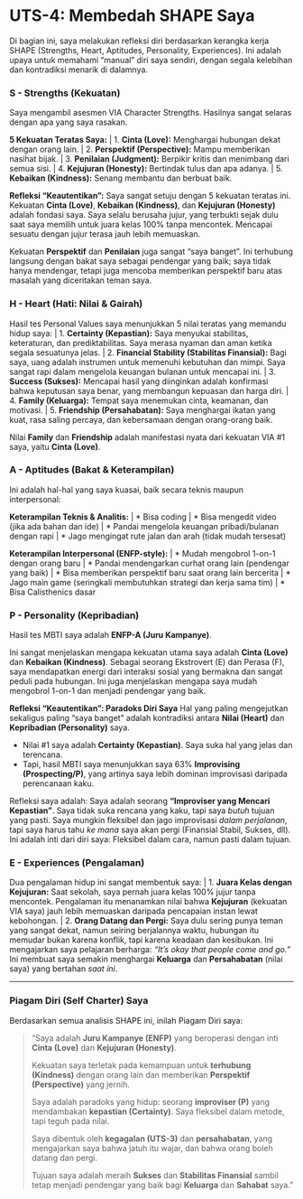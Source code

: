 # UTS-4: Membedah SHAPE Saya

Di bagian ini, saya melakukan refleksi diri berdasarkan kerangka kerja SHAPE (Strengths, Heart, Aptitudes, Personality, Experiences). Ini adalah upaya untuk memahami "manual" diri saya sendiri, dengan segala kelebihan dan kontradiksi menarik di dalamnya.

### S - Strengths (Kekuatan)

Saya mengambil asesmen VIA Character Strengths. Hasilnya sangat selaras dengan apa yang saya rasakan.

**5 Kekuatan Teratas Saya:**
| 1.  **Cinta (Love):** Menghargai hubungan dekat dengan orang lain.
| 2.  **Perspektif (Perspective):** Mampu memberikan nasihat bijak.
| 3.  **Penilaian (Judgment):** Berpikir kritis dan menimbang dari semua sisi.
| 4.  **Kejujuran (Honesty):** Bertindak tulus dan apa adanya.
| 5.  **Kebaikan (Kindness):** Senang membantu dan berbuat baik.

**Refleksi "Keautentikan":**
Saya sangat setuju dengan 5 kekuatan teratas ini. Kekuatan **Cinta (Love)**, **Kebaikan (Kindness)**, dan **Kejujuran (Honesty)** adalah fondasi saya. Saya selalu berusaha jujur, yang terbukti sejak dulu saat saya memilih untuk juara kelas 100% tanpa mencontek. Mencapai sesuatu dengan jujur terasa jauh lebih memuaskan.

Kekuatan **Perspektif** dan **Penilaian** juga sangat "saya banget". Ini terhubung langsung dengan bakat saya sebagai pendengar yang baik; saya tidak hanya mendengar, tetapi juga mencoba memberikan perspektif baru atas masalah yang diceritakan teman saya.

### H - Heart (Hati: Nilai & Gairah)

Hasil tes Personal Values saya menunjukkan 5 nilai teratas yang memandu hidup saya:
| 1.  **Certainty (Kepastian):** Saya menyukai stabilitas, keteraturan, dan prediktabilitas. Saya merasa nyaman dan aman ketika segala sesuatunya jelas.
| 2.  **Financial Stability (Stabilitas Finansial):** Bagi saya, uang adalah instrumen untuk memenuhi kebutuhan dan mimpi. Saya sangat rapi dalam mengelola keuangan bulanan untuk mencapai ini.
| 3.  **Success (Sukses):** Mencapai hasil yang diinginkan adalah konfirmasi bahwa keputusan saya benar, yang membangun kepuasan dan harga diri.
| 4.  **Family (Keluarga):** Tempat saya menemukan cinta, keamanan, dan motivasi.
| 5.  **Friendship (Persahabatan):** Saya menghargai ikatan yang kuat, rasa saling percaya, dan kebersamaan dengan orang-orang baik.

Nilai **Family** dan **Friendship** adalah manifestasi nyata dari kekuatan VIA #1 saya, yaitu **Cinta (Love)**.

### A - Aptitudes (Bakat & Keterampilan)

Ini adalah hal-hal yang saya kuasai, baik secara teknis maupun interpersonal:

**Keterampilan Teknis & Analitis:**
| * Bisa coding
| * Bisa mengedit video (jika ada bahan dan ide)
| * Pandai mengelola keuangan pribadi/bulanan dengan rapi
| * Jago mengingat rute jalan dan arah (tidak mudah tersesat)

**Keterampilan Interpersonal (ENFP-style):**
| * Mudah mengobrol 1-on-1 dengan orang baru
| * Pandai mendengarkan curhat orang lain (pendengar yang baik)
| * Bisa memberikan perspektif baru saat orang lain bercerita
| * Jago main game (seringkali membutuhkan strategi dan kerja sama tim)
| * Bisa Calisthenics dasar

### P - Personality (Kepribadian)

Hasil tes MBTI saya adalah **ENFP-A (Juru Kampanye)**.

Ini sangat menjelaskan mengapa kekuatan utama saya adalah **Cinta (Love)** dan **Kebaikan (Kindness)**. Sebagai seorang Ekstrovert (E) dan Perasa (F), saya mendapatkan energi dari interaksi sosial yang bermakna dan sangat peduli pada hubungan. Ini juga menjelaskan mengapa saya mudah mengobrol 1-on-1 dan menjadi pendengar yang baik.

**Refleksi "Keautentikan": Paradoks Diri Saya**
Hal yang paling mengejutkan sekaligus paling "saya banget" adalah kontradiksi antara **Nilai (Heart)** dan **Kepribadian (Personality)** saya.

* Nilai #1 saya adalah **Certainty (Kepastian)**. Saya suka hal yang jelas dan terencana.
* Tapi, hasil MBTI saya menunjukkan saya 63% **Improvising (Prospecting/P)**, yang artinya saya lebih dominan improvisasi daripada perencanaan kaku.

Refleksi saya adalah: Saya adalah seorang **"Improviser yang Mencari Kepastian"**.
Saya tidak suka rencana yang kaku, tapi saya *butuh* tujuan yang pasti. Saya mungkin fleksibel dan jago improvisasi *dalam perjalanan*, tapi saya harus tahu *ke mana* saya akan pergi (Finansial Stabil, Sukses, dll). Ini adalah inti dari diri saya: Fleksibel dalam cara, namun pasti dalam tujuan.

### E - Experiences (Pengalaman)

Dua pengalaman hidup ini sangat membentuk saya:
| 1.  **Juara Kelas dengan Kejujuran:** Saat sekolah, saya pernah juara kelas 100% jujur tanpa mencontek. Pengalaman itu menanamkan nilai bahwa **Kejujuran** (kekuatan VIA saya) jauh lebih memuaskan daripada pencapaian instan lewat kebohongan.
| 2.  **Orang Datang dan Pergi:** Saya dulu sering punya teman yang sangat dekat, namun seiring berjalannya waktu, hubungan itu memudar bukan karena konflik, tapi karena keadaan dan kesibukan. Ini mengajarkan saya pelajaran berharga: *"It's okay that people come and go."* Ini membuat saya semakin menghargai **Keluarga** dan **Persahabatan** (nilai saya) yang bertahan *saat ini*.

---

### Piagam Diri (Self Charter) Saya

Berdasarkan semua analisis SHAPE ini, inilah Piagam Diri saya:

> "Saya adalah **Juru Kampanye (ENFP)** yang beroperasi dengan inti **Cinta (Love)** dan **Kejujuran (Honesty)**.
>
> Kekuatan saya terletak pada kemampuan untuk **terhubung (Kindness)** dengan orang lain dan memberikan **Perspektif (Perspective)** yang jernih.
>
> Saya adalah paradoks yang hidup: seorang **improviser (P)** yang mendambakan **kepastian (Certainty)**. Saya fleksibel dalam metode, tapi teguh pada nilai.
>
> Saya dibentuk oleh **kegagalan (UTS-3)** dan **persahabatan**, yang mengajarkan saya bahwa jatuh itu wajar, dan bahwa orang boleh datang dan pergi.
>
> Tujuan saya adalah meraih **Sukses** dan **Stabilitas Finansial** sambil tetap menjadi pendengar yang baik bagi **Keluarga** dan **Sahabat** saya."